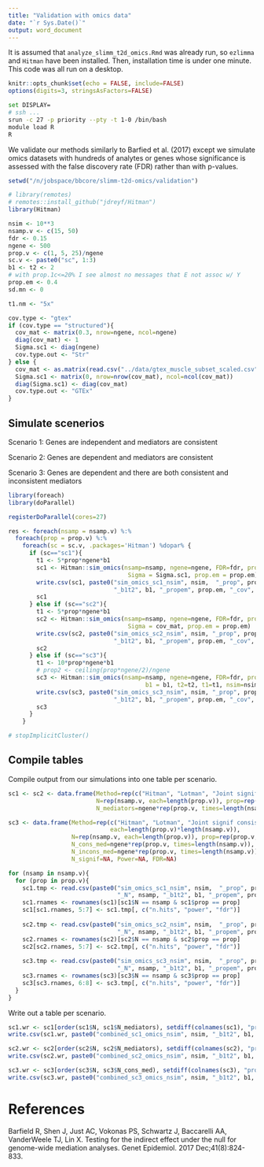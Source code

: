 ```yaml
---
title: "Validation with omics data"
date: "`r Sys.Date()`"
output: word_document
---
```


It is assumed that `analyze_slimm_t2d_omics.Rmd` was already run, so `ezlimma` and `Hitman` have been installed. Then, installation time is under one minute. This code was all run on a desktop.

```r
knitr::opts_chunk$set(echo = FALSE, include=FALSE)
options(digits=3, stringsAsFactors=FALSE)
```

```bash
set DISPLAY=
# ssh ...
srun -c 27 -p priority --pty -t 1-0 /bin/bash 
module load R
R
```

We validate our methods similarly to Barfied et al. (2017) except we simulate omics datasets with hundreds of analytes or genes whose significance is assessed with the false discovery rate (FDR) rather than with p-values.

```r
setwd("/n/jobspace/bbcore/slimm-t2d-omics/validation")

# library(remotes)
# remotes::install_github("jdreyf/Hitman")
library(Hitman)

nsim <- 10**3
nsamp.v <- c(15, 50)
fdr <- 0.15
ngene <- 500
prop.v <- c(1, 5, 25)/ngene
sc.v <- paste0("sc", 1:3)
b1 <- t2 <- 2
# with prop.1c<=20% I see almost no messages that E not assoc w/ Y
prop.em <- 0.4
sd.mn <- 0

t1.nm <- "5x"

cov.type <- "gtex"
if (cov.type == "structured"){
  cov_mat <- matrix(0.3, nrow=ngene, ncol=ngene)
  diag(cov_mat) <- 1
  Sigma.sc1 <- diag(ngene)
  cov.type.out <- "Str"
} else {
  cov_mat <- as.matrix(read.csv("../data/gtex_muscle_subset_scaled.csv", row.names = 1))
  Sigma.sc1 <- matrix(0, nrow=nrow(cov_mat), ncol=ncol(cov_mat))
  diag(Sigma.sc1) <- diag(cov_mat)
  cov.type.out <- "GTEx"
}
```


## Simulate scenerios


Scenario 1: Genes are independent and mediators are consistent

Scenario 2: Genes are dependent and mediators are consistent

Scenario 3: Genes are dependent and there are both consistent and inconsistent mediators

```r
library(foreach)
library(doParallel)

registerDoParallel(cores=27)

res <- foreach(nsamp = nsamp.v) %:%
  foreach(prop = prop.v) %:%
    foreach(sc = sc.v, .packages='Hitman') %dopar% {
      if (sc=="sc1"){
        t1 <- 5*prop*ngene*b1
        sc1 <- Hitman::sim_omics(nsamp=nsamp, ngene=ngene, FDR=fdr, prop.consistent=prop, b1 = b1, t2=t2, t1=t1, nsim=nsim,
                                  Sigma = Sigma.sc1, prop.em = prop.em)
        write.csv(sc1, paste0("sim_omics_sc1_nsim", nsim,  "_prop", prop, "_t1.", t1.nm, "_ngene", ngene, "_N", nsamp, 
                              "_b1t2", b1, "_propem", prop.em, "_cov", cov.type.out, ".csv"))
        sc1
      } else if (sc=="sc2"){
        t1 <- 5*prop*ngene*b1
        sc2 <- Hitman::sim_omics(nsamp=nsamp, ngene=ngene, FDR=fdr, prop.consistent=prop, b1 = b1, t2=t2, t1=t1, nsim=nsim, 
                                  Sigma = cov_mat, prop.em = prop.em)
        write.csv(sc2, paste0("sim_omics_sc2_nsim", nsim, "_prop", prop, "_t1.", t1.nm, "_ngene", ngene, "_N", nsamp,  
                              "_b1t2", b1, "_propem", prop.em, "_cov", cov.type.out, ".csv"))
        sc2
      } else if (sc=="sc3"){
        t1 <- 10*prop*ngene*b1
        # prop2 <- ceiling(prop*ngene/2)/ngene
        sc3 <- Hitman::sim_omics(nsamp=nsamp, ngene=ngene, FDR=fdr, prop.consistent=prop, prop.inconsistent = prop,
                                       b1 = b1, t2=t2, t1=t1, nsim=nsim, Sigma = cov_mat, prop.em = prop.em)
        write.csv(sc3, paste0("sim_omics_sc3_nsim", nsim, "_prop", prop, "_t1.", t1.nm, "_ngene", ngene, "_N", nsamp,  
                              "_b1t2", b1, "_propem", prop.em, "_cov", cov.type.out, ".csv"))
        sc3
      }
    }

# stopImplicitCluster()
```


## Compile tables


Compile output from our simulations into one table per scenario.

```r
sc1 <- sc2 <- data.frame(Method=rep(c("Hitman", "Lotman", "Joint signif"), each=length(prop.v)*length(nsamp.v)), 
                         N=rep(nsamp.v, each=length(prop.v)), prop=rep(prop.v, times=length(nsamp.v)), 
                         N_mediators=ngene*rep(prop.v, times=length(nsamp.v)), N_signif=NA, Power=NA, FDR=NA)

sc3 <- data.frame(Method=rep(c("Hitman", "Lotman", "Joint signif consistent", "Joint signif both"), 
                             each=length(prop.v)*length(nsamp.v)), 
                  N=rep(nsamp.v, each=length(prop.v)), prop=rep(prop.v, times=length(nsamp.v)), 
                  N_cons_med=ngene*rep(prop.v, times=length(nsamp.v)), 
                  N_incons_med=ngene*rep(prop.v, times=length(nsamp.v)),
                  N_signif=NA, Power=NA, FDR=NA)

for (nsamp in nsamp.v){
  for (prop in prop.v){
    sc1.tmp <- read.csv(paste0("sim_omics_sc1_nsim", nsim,  "_prop", prop, "_t1.", t1.nm, "_ngene", ngene, 
                               "_N", nsamp, "_b1t2", b1, "_propem", prop.em, "_cov", cov.type.out, ".csv"))
    sc1.rnames <- rownames(sc1)[sc1$N == nsamp & sc1$prop == prop]
    sc1[sc1.rnames, 5:7] <- sc1.tmp[, c("n.hits", "power", "fdr")]
  
    sc2.tmp <- read.csv(paste0("sim_omics_sc2_nsim", nsim,  "_prop", prop, "_t1.", t1.nm, "_ngene", ngene, 
                               "_N", nsamp, "_b1t2", b1, "_propem", prop.em, "_cov", cov.type.out, ".csv"))
    sc2.rnames <- rownames(sc2)[sc2$N == nsamp & sc2$prop == prop]
    sc2[sc2.rnames, 5:7] <- sc2.tmp[, c("n.hits", "power", "fdr")]
    
    sc3.tmp <- read.csv(paste0("sim_omics_sc3_nsim", nsim,  "_prop", prop, "_t1.", t1.nm, "_ngene", ngene, 
                               "_N", nsamp, "_b1t2", b1, "_propem", prop.em, "_cov", cov.type.out, ".csv"))
    sc3.rnames <- rownames(sc3)[sc3$N == nsamp & sc3$prop == prop]
    sc3[sc3.rnames, 6:8] <- sc3.tmp[, c("n.hits", "power", "fdr")]
  }
}
```

Write out a table per scenario.

```r
sc1.wr <- sc1[order(sc1$N, sc1$N_mediators), setdiff(colnames(sc1), "prop")]
write.csv(sc1.wr, paste0("combined_sc1_omics_nsim", nsim, "_b1t2", b1, "_propem", prop.em, "_cov", cov.type.out, ".csv"), row.names = FALSE)

sc2.wr <- sc2[order(sc2$N, sc2$N_mediators), setdiff(colnames(sc2), "prop")]
write.csv(sc2.wr, paste0("combined_sc2_omics_nsim", nsim, "_b1t2", b1, "_propem", prop.em, "_cov", cov.type.out, ".csv"), row.names = FALSE)

sc3.wr <- sc3[order(sc3$N, sc3$N_cons_med), setdiff(colnames(sc3), "prop")]
write.csv(sc3.wr, paste0("combined_sc3_omics_nsim", nsim, "_b1t2", b1, "_propem", prop.em, "_cov", cov.type.out, ".csv"), row.names = FALSE)
```

# References
Barfield R, Shen J, Just AC, Vokonas PS, Schwartz J, Baccarelli AA, VanderWeele TJ, Lin X. Testing for the indirect effect under the null for genome-wide mediation analyses. Genet Epidemiol. 2017 Dec;41(8):824-833.
